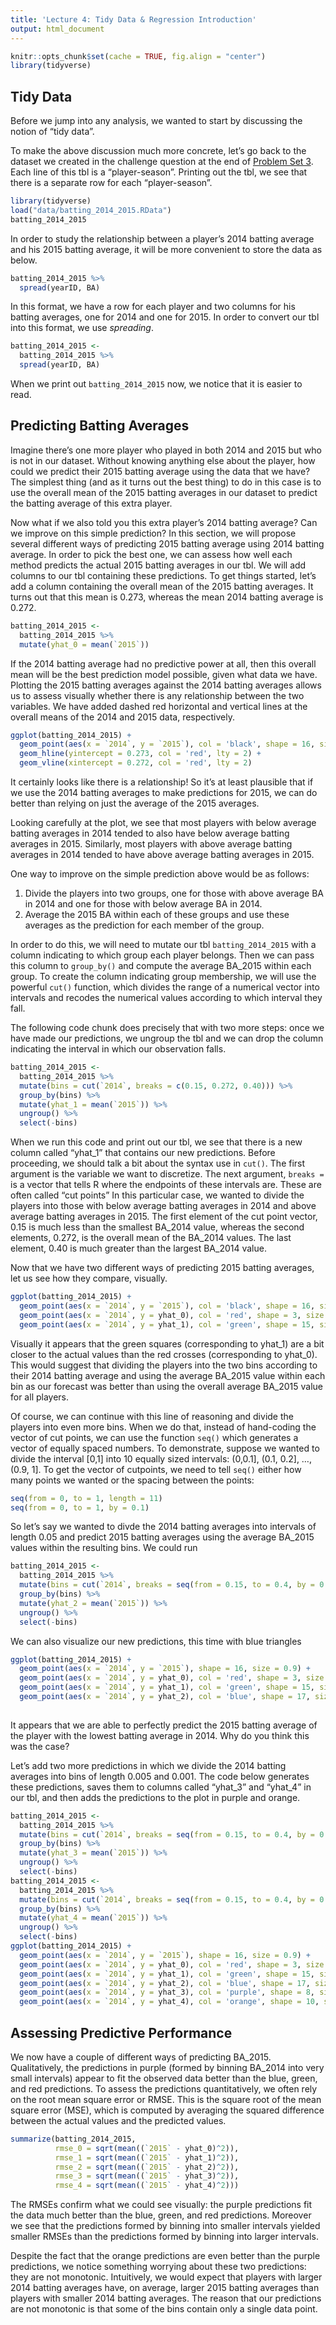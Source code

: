 ```yaml
---
title: 'Lecture 4: Tidy Data & Regression Introduction'
output: html_document
---
```


```r
knitr::opts_chunk$set(cache = TRUE, fig.align = "center")
library(tidyverse)
```

## Tidy Data

Before we jump into any analysis, we wanted to start by discussing the notion of "tidy data".
<!-- Paraphrase some of the stuff in Hadley's article perhaps? -->

To make the above discussion much more concrete, let's go back to the dataset we created in the challenge question at the end of [Problem Set 3](ps3.html).
Each line of this tbl is a "player-season". 
Printing out the tbl, we see that there is a separate row for each "player-season".

```r
library(tidyverse)
load("data/batting_2014_2015.RData")
batting_2014_2015
```

In order to study the relationship between a player's 2014 batting average and his 2015 batting average, it will be more convenient to store the data as below.
```r
batting_2014_2015 %>%
  spread(yearID, BA)
```
In this format, we have a row for each player and two columns for his batting averages, one for 2014 and one for 2015.
In order to convert our tbl into this format, we use *spreading*.
```r
batting_2014_2015 <-
  batting_2014_2015 %>%
  spread(yearID, BA)
```

When we print out `batting_2014_2015` now, we notice that it is easier to read.


## Predicting Batting Averages

Imagine there's one more player who played in both 2014 and 2015 but who is not in our dataset.
Without knowing anything else about the player, how could we predict their 2015 batting average using the data that we have?
The simplest thing (and as it turns out the best thing) to do in this case is to use the overall mean of the 2015 batting averages in our dataset to predict the batting average of this extra player. 

Now what if we also told you this extra player's 2014 batting average? Can we improve on this simple prediction?
In this section, we will propose several different ways of predicting 2015 batting average using 2014 batting average.
In order to pick the best one, we can assess how well each method predicts the actual 2015 batting averages in our tbl. 
We will add columns to our tbl containing these predictions.
To get things started, let's add a column containing the overall mean of the 2015 batting averages.
It turns out that this mean is 0.273, whereas the mean 2014 batting average is 0.272.

```r
batting_2014_2015 <-
  batting_2014_2015 %>% 
  mutate(yhat_0 = mean(`2015`))
```

If the 2014 batting average had no predictive power at all, then this overall mean will be the best prediction model possible, given what data we have.
Plotting the 2015 batting averages against the 2014 batting averages allows us to assess visually whether there is any relationship between the two variables. 
We have added dashed red horizontal and vertical lines at the overall means of the 2014 and 2015 data, respectively.

```r
ggplot(batting_2014_2015) +
  geom_point(aes(x = `2014`, y = `2015`), col = 'black', shape = 16, size = 0.9) +
  geom_hline(yintercept = 0.273, col = 'red', lty = 2) +
  geom_vline(xintercept = 0.272, col = 'red', lty = 2)
```

It certainly looks like there is a relationship!
So it's at least plausible that if we use the 2014 batting averages to make predictions for 2015, we can do better than relying on just the average of the 2015 averages.

Looking carefully at the plot, we see that most players with below average batting averages in 2014 tended to also have below average batting averages in 2015.
Similarly, most players with above average batting averages in 2014 tended to have above average batting averages in 2015. 

One way to improve on the simple prediction above would be as follows:

1. Divide the players into two groups, one for those with above average BA in 2014 and one for those with below average BA in 2014.
2. Average the 2015 BA within each of these groups and use these averages as the prediction for each member of the group.

In order to do this, we will need to mutate our tbl `batting_2014_2015` with a column indicating to which group each player belongs.
Then we can pass this column to `group_by()` and compute the average BA_2015 within each group.
To create the column indicating group membership, we will use the powerful `cut()` function, which divides the range of a numerical vector into intervals and recodes the numerical values according to which interval they fall.

The following code chunk does precisely that with two more steps: once we have made our predictions, we ungroup the tbl and we can drop the column indicating the interval in which our observation falls.

```r
batting_2014_2015 <- 
  batting_2014_2015 %>%
  mutate(bins = cut(`2014`, breaks = c(0.15, 0.272, 0.40))) %>%
  group_by(bins) %>%
  mutate(yhat_1 = mean(`2015`)) %>%
  ungroup() %>%
  select(-bins)
```

When we run this code and print out our tbl, we see that there is a new column called "yhat_1" that contains our new predictions.
Before proceeding, we should talk a bit about the syntax use in `cut()`.
The first argument is the variable we want to discretize.
The next argument, `breaks = ` is a vector that tells R where the endpoints of these intervals are.
These are often called "cut points"
In this particular case, we wanted to divide the players into those with below average batting averages in 2014 and above average batting averages in 2015.
The first element of the cut point vector, 0.15 is much less than the smallest BA_2014 value, whereas the second elements, 0.272, is the overall mean of the BA_2014 values.
The last element, 0.40 is much greater than the largest BA_2014 value.

Now that we have two different ways of predicting 2015 batting averages, let us see how they compare, visually.
```r
ggplot(batting_2014_2015) +
  geom_point(aes(x = `2014`, y = `2015`), col = 'black', shape = 16, size = 0.9) +
  geom_point(aes(x = `2014`, y = yhat_0), col = 'red', shape = 3, size = 0.75) + 
  geom_point(aes(x = `2014`, y = yhat_1), col = 'green', shape = 15, size = 0.75)
```

Visually it appears that the green squares (corresponding to yhat_1) are a bit closer to the actual values than the red crosses (corresponding to yhat_0). 
This would suggest that dividing the players into the two bins according to their 2014 batting average and using the average BA_2015 value within each bin as our forecast was better than using the overall average BA_2015 value for all players.

Of course, we can continue with this line of reasoning and divide the players into even more bins.
When we do that, instead of hand-coding the vector of cut points, we can use the function `seq()` which generates a vector of equally spaced numbers.
To demonstrate, suppose we wanted to divide the interval [0,1] into 10 equally sized intervals: (0,0.1], (0.1, 0.2], ..., (0.9, 1]. 
To get the vector of cutpoints, we need to tell `seq()` either how many points we wanted or the spacing between the points:
```r
seq(from = 0, to = 1, length = 11)
seq(from = 0, to = 1, by = 0.1)
```

So let's say we wanted to divde the 2014 batting averages into intervals of length 0.05 and predict 2015 batting averages using the average BA_2015 values within the resulting bins.
We could run
```r
batting_2014_2015 <- 
  batting_2014_2015 %>%
  mutate(bins = cut(`2014`, breaks = seq(from = 0.15, to = 0.4, by = 0.05))) %>%
  group_by(bins) %>%
  mutate(yhat_2 = mean(`2015`)) %>%
  ungroup() %>%
  select(-bins)
```

We can also visualize our new predictions, this time with blue triangles
```r
ggplot(batting_2014_2015) +
  geom_point(aes(x = `2014`, y = `2015`), shape = 16, size = 0.9) + 
  geom_point(aes(x = `2014`, y = yhat_0), col = 'red', shape = 3, size = 0.75) + 
  geom_point(aes(x = `2014`, y = yhat_1), col = 'green', shape = 15, size = 0.75) +
  geom_point(aes(x = `2014`, y = yhat_2), col = 'blue', shape = 17, size = 0.75)
  
```

It appears that we are able to perfectly predict the 2015 batting average of the player with the lowest batting average in 2014.
Why do you think this was the case?

Let's add two more predictions in which we divide the 2014 batting averages into bins of length 0.005 and 0.001.
The code below generates these predictions, saves them to columns called "yhat_3" and "yhat_4" in our tbl, and then adds the predictions to the plot in purple and orange.
```r
batting_2014_2015 <- 
  batting_2014_2015 %>%
  mutate(bins = cut(`2014`, breaks = seq(from = 0.15, to = 0.4, by = 0.005))) %>%
  group_by(bins) %>%
  mutate(yhat_3 = mean(`2015`)) %>%
  ungroup() %>%
  select(-bins)
batting_2014_2015 <- 
  batting_2014_2015 %>%
  mutate(bins = cut(`2014`, breaks = seq(from = 0.15, to = 0.4, by = 0.001))) %>%
  group_by(bins) %>%
  mutate(yhat_4 = mean(`2015`)) %>%
  ungroup() %>%
  select(-bins)
ggplot(batting_2014_2015) +
  geom_point(aes(x = `2014`, y = `2015`), shape = 16, size = 0.9) + 
  geom_point(aes(x = `2014`, y = yhat_0), col = 'red', shape = 3, size = 0.75) + 
  geom_point(aes(x = `2014`, y = yhat_1), col = 'green', shape = 15, size = 0.75) +
  geom_point(aes(x = `2014`, y = yhat_2), col = 'blue', shape = 17, size = 0.75) + 
  geom_point(aes(x = `2014`, y = yhat_3), col = 'purple', shape = 8, size = 0.75) + 
  geom_point(aes(x = `2014`, y = yhat_4), col = 'orange', shape = 10, size = 0.75)
```

## Assessing Predictive Performance

We now have a couple of different ways of predicting BA_2015.
Qualitatively, the predictions in purple (formed by binning BA_2014 into very small intervals) appear to fit the observed data better than the blue, green, and red predictions.
To assess the predictions quantitatively, we often rely on the root mean square error or RMSE.
This is the square root of the mean square error (MSE), which is computed by averaging the squared difference between the actual values and the predicted values.
```r
summarize(batting_2014_2015, 
          rmse_0 = sqrt(mean((`2015` - yhat_0)^2)),
          rmse_1 = sqrt(mean((`2015` - yhat_1)^2)),
          rmse_2 = sqrt(mean((`2015` - yhat_2)^2)),
          rmse_3 = sqrt(mean((`2015` - yhat_3)^2)),
          rmse_4 = sqrt(mean((`2015` - yhat_4)^2)))
```

The RMSEs confirm what we could see visually: the purple predictions fit the data much better than the blue, green, and red predictions. 
Moreover we see that the predictions formed by binning into smaller intervals yielded smaller RMSEs than the predictions formed by binning into larger intervals.

Despite the fact that the orange predictions are even better than the purple predictions, we notice something worrying about these two predictions: they are not monotonic.
Intuitively, we would expect that players with larger 2014 batting averages have, on average, larger 2015 batting averages than players with smaller 2014 batting averages.
The reason that our predictions are not monotonic is that some of the bins contain only a single data point.